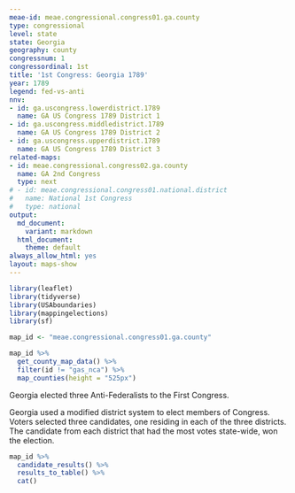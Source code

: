```yaml
---
meae-id: meae.congressional.congress01.ga.county
type: congressional
level: state
state: Georgia
geography: county
congressnum: 1
congressordinal: 1st
title: '1st Congress: Georgia 1789'
year: 1789
legend: fed-vs-anti
nnv:
- id: ga.uscongress.lowerdistrict.1789
  name: GA US Congress 1789 District 1
- id: ga.uscongress.middledistrict.1789
  name: GA US Congress 1789 District 2
- id: ga.uscongress.upperdistrict.1789
  name: GA US Congress 1789 District 3
related-maps:
- id: meae.congressional.congress02.ga.county
  name: GA 2nd Congress
  type: next
# - id: meae.congressional.congress01.national.district
#   name: National 1st Congress
#   type: national
output:
  md_document:
    variant: markdown
  html_document:
    theme: default
always_allow_html: yes
layout: maps-show
---
```


```r
library(leaflet)
library(tidyverse)
library(USAboundaries)
library(mappingelections)
library(sf)

map_id <- "meae.congressional.congress01.ga.county"
```

<div class="map">

```r
map_id %>%
  get_county_map_data() %>% 
  filter(id != "gas_nca") %>% 
  map_counties(height = "525px")
```

</div>

Georgia elected three Anti-Federalists to the First Congress.

Georgia used a modified district system to elect members of Congress. Voters selected three candidates, one residing in each of the three districts. The candidate from each district that had the most votes state-wide, won the election. 

<div class="results-table">

```r
map_id %>%
  candidate_results() %>%
  results_to_table() %>%
  cat()
```

</div>

